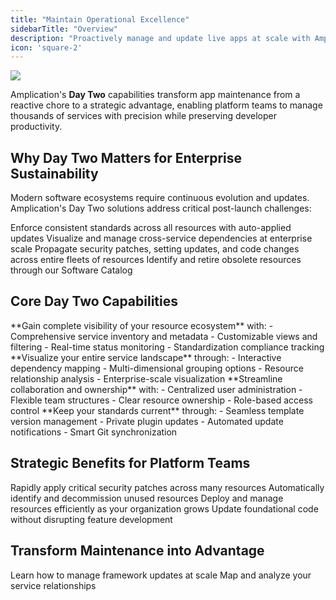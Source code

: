 ```yaml
---
title: "Maintain Operational Excellence"
sidebarTitle: "Overview"
description: "Proactively manage and update live apps at scale with Amplication's Day Two capabilities."
icon: 'square-2'
---
```


<Frame>
    <img src="/images/day-two/architecture-graph.png" />
</Frame>

Amplication's **Day Two** capabilities transform app maintenance from a reactive chore to a strategic advantage, enabling platform teams to manage thousands of services with precision while preserving developer productivity.

## Why Day Two Matters for Enterprise Sustainability

Modern software ecosystems require continuous evolution and updates.
Amplication's Day Two solutions address critical post-launch challenges:

<CardGroup cols={2}>
  <Card title="Prevent Architectural Drift" icon="code-merge">
    Enforce consistent standards across all resources with auto-applied updates
  </Card>
  <Card title="Streamline Dependency Management" icon="network-wired">
    Visualize and manage cross-service dependencies at enterprise scale
  </Card>
  <Card title="Automate Updates" icon="shield-halved">
    Propagate security patches, setting updates, and code changes across entire fleets of resources
  </Card>
  <Card title="Optimize Resource Usage" icon="chart-pie">
    Identify and retire obsolete resources through our Software Catalog
  </Card>
</CardGroup>

## Core Day Two Capabilities

<AccordionGroup>
  <Accordion title="Software Catalog" icon="table-list" href="/day-two/software-catalog">
    **Gain complete visibility of your resource ecosystem** with:
    - Comprehensive service inventory and metadata
    - Customizable views and filtering
    - Real-time status monitoring
    - Standardization compliance tracking
  </Accordion>

  <Accordion title="Architecture Graph" icon="sitemap" href="/day-two/architecture-graph">
    **Visualize your entire service landscape** through:
    - Interactive dependency mapping
    - Multi-dimensional grouping options
    - Resource relationship analysis
    - Enterprise-scale visualization
  </Accordion>

  <Accordion title="User & Team Management" icon="users" href="/day-two/ownership-visibility">
    **Streamline collaboration and ownership** with:
    - Centralized user administration
    - Flexible team structures
    - Clear resource ownership
    - Role-based access control
  </Accordion>

  <Accordion title="Template & Plugin Updates" icon="arrows-rotate" href="/day-two/update-templates">
    **Keep your standards current** through:
    - Seamless template version management
    - Private plugin updates
    - Automated update notifications
    - Smart Git synchronization
  </Accordion>
</AccordionGroup>

## Strategic Benefits for Platform Teams

<Steps>
  <Step title="Reduce Mean Time to Update" icon="gauge">
    Rapidly apply critical security patches across many resources
  </Step>
  <Step title="Eliminate Unused Resources" icon="skull">
    Automatically identify and decommission unused resources
  </Step>
  <Step title="Scale with Confidence" icon="arrow-up-right-dots">
    Deploy and manage resources efficiently as your organization grows
  </Step>
  <Step title="Preserve Developer Flow" icon="code">
    Update foundational code without disrupting feature development
  </Step>
</Steps>

## Transform Maintenance into Advantage

<CardGroup cols={2}>
  <Card 
    title="Explore Live Updates" 
    icon="chart-bar" 
    href="/day-two/update-templates"
  >
    Learn how to manage framework updates at scale
  </Card>
  <Card 
    title="Visualize Dependencies" 
    icon="sitemap" 
    href="/day-two/architecture-graph"
  >
    Map and analyze your service relationships
  </Card>
</CardGroup>
